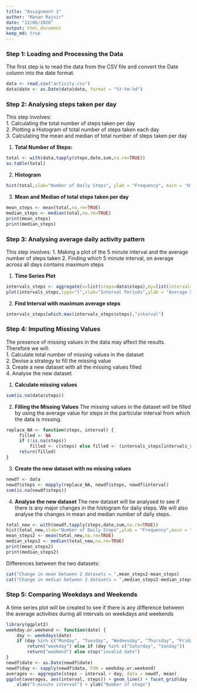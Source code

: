 ---
title: "Assignment 1"
author: "Manan Rajvir"
date: "12/06/2020"
output: html_document
keep_md: true
---

### Step 1: Loading and Processing the Data    
The first step is to read the data from the CSV file and convert the Date column
into the date format.
```{r LoadData, echo=TRUE}
data <- read.csv("activity.csv")
data$date <- as.Date(data$date, format = "%Y-%m-%d")
```


### Step 2: Analysing steps taken per day    
This step involves:   
1. Calculating the total number of steps taken per day  
2. Plotting a Histogram of total number of steps taken each day  
3. Calculating the mean and median of total number of steps taken per day

1. **Total Number of Steps:**
```{r TotalSteps, echo = TRUE}
total <- with(data,tapply(steps,date,sum,na.rm=TRUE))
as.table(total)
```

2. **Histogram**
```{r Histogram, echo = TRUE}
hist(total,xlab="Number of Daily Steps", ylab = "Frequency", main = "Histogram for Daily Steps")
```

3. **Mean and Median of total steps taken per day**
``` {r Mean, echo = TRUE}
mean_steps <- mean(total,na.rm=TRUE)
median_steps <- median(total,na.rm=TRUE)
print(mean_steps)
print(median_steps)
```

### Step 3: Analysing average daily activity pattern  
This step involves:
1. Making a plot of the 5 minute interval and the average number of steps taken
2. Finding which 5 minute interval, on average across all days contains maximum steps

1. **Time Series Plot**
```{r TimeSeries, echo = TRUE}
intervals_steps <- aggregate(x=list(steps=data$steps),by=list(interval=data$interval),mean,na.rm=TRUE)
plot(intervals_steps,type="l",xlab="Interval Periods",ylab = "Average Steps",main="Average Daily Activity Pattern")
```

2. **Find Interval with maximum average steps**
```{r Maximum, echo = TRUE}
intervals_steps[which.max(intervals_steps$steps),"interval"]
```

### Step 4: Imputing Missing Values  
The presence of missing values in the data may affect the results.  
Therefore we will:  
1. Calculate total number of missing values in the dataset  
2. Devise a strategy to fill the missing value  
3. Create a new dataset with all the missing values filled  
4. Analyse the new dataset

1. **Calculate missing values**
```{r MissingData, echo = TRUE}
sum(is.na(data$steps))
```

2. **Filling the Missing Values**
The missing values in the dataset will be filled by using the average value for steps in the particular interval from which the data is missing.
```{r FillMissingData, echo = TRUE}
replace_NA <- function(steps, interval) {
     filled <- NA
     if (!is.na(steps)) 
         filled <- c(steps) else filled <- (intervals_steps[intervals_steps$interval == interval, "steps"])
     return(filled)
}
```

3. **Create the new dataset with no missing values**
```{r NewDataset, echo = TRUE}
newdf <- data
newdf$steps <- mapply(replace_NA, newdf$steps, newdf$interval)
sum(is.na(newdf$steps))
```

4. **Analyse the new dataset**
The new dataset will be analysed to see if there is any major changes in the histogram for daily steps. We will also analyse the changes in mean and median number of daily steps.
```{r CompareResults, echo = TRUE}
total_new <- with(newdf,tapply(steps,date,sum,na.rm=TRUE))
hist(total_new,xlab="Number of Daily Steps",ylab = "Frequency",main = "Histogram for Daily Steps")
mean_steps2 <- mean(total_new,na.rm=TRUE)
median_steps2 <- median(total_new,na.rm=TRUE)
print(mean_steps2)
print(median_steps2)
```

Differences between the two datasets:
```{r Differences, echo = TRUE}
cat("Change in mean between 2 datasets = ",mean_steps2-mean_steps)
cat("Change in median between 2 datasets = ",median_steps2-median_steps)
```

### Step 5: Comparing Weekdays and Weekends
A time series plot will be created to see if there is any difference between the average activities during all intervals on weekdays and weekends

```{r Weekdays, echp = TRUE}
library(ggplot2)
weekday.or.weekend <- function(date) {
    day <- weekdays(date)
    if (day %in% c("Monday", "Tuesday", "Wednesday", "Thursday", "Friday")) 
        return("weekday") else if (day %in% c("Saturday", "Sunday")) 
        return("weekend") else stop("invalid date")
}
newdf$date <- as.Date(newdf$date)
newdf$day <- sapply(newdf$date, FUN = weekday.or.weekend)
averages <- aggregate(steps ~ interval + day, data = newdf, mean)
ggplot(averages, aes(interval, steps)) + geom_line() + facet_grid(day ~ .) + 
    xlab("5-minute interval") + ylab("Number of steps")

```